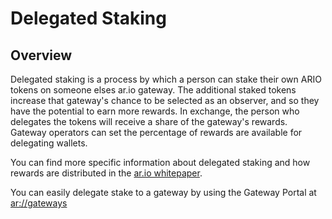 # Delegated Staking

## Overview

Delegated staking is a process by which a person can stake their own ARIO tokens on someone elses ar.io gateway. The additional staked tokens increase that gateway's chance to be selected as an observer, and so they have the potential to earn more rewards.
In exchange, the person who delegates the tokens will receive a share of the gateway's rewards. Gateway operators can set the percentage of rewards are available for delegating wallets.

You can find more specific information about delegated staking and how rewards are distributed in the [ar.io whitepaper](https://whitepaper_ar-io.arweave.dev/). 

You can easily delegate stake to a gateway by using the Gateway Portal at [ar://gateways](https://gateways.arweave.net/#/staking)